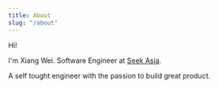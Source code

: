 ---
title: About
slug: "/about"
---

Hi!

I'm Xiang Wei. Software Engineer at [Seek Asia](https://www.seekasia.com).

A self tought engineer with the passion to build great product.
